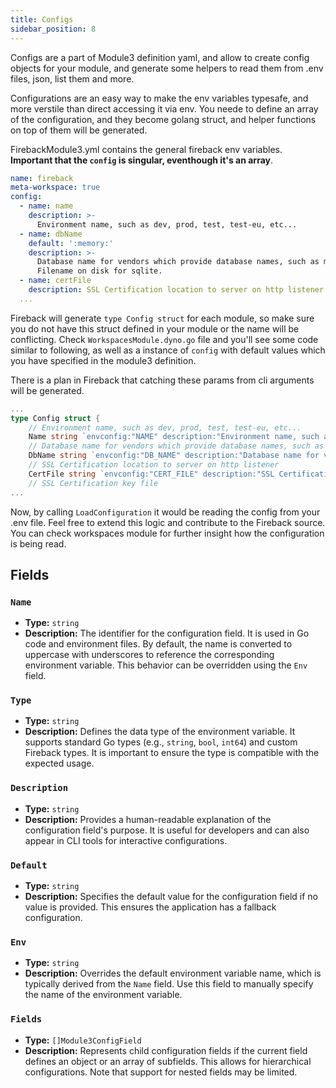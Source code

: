 ```yaml
---
title: Configs
sidebar_position: 8
---
```


Configs are a part of Module3 definition yaml, and allow to create config
objects for your module, and generate some helpers to read them from .env
files, json, list them and more.

Configurations are an easy way to make the env variables typesafe, and more verstile 
than direct accessing it via env. You neede to define an array of the configuration,
and they become golang struct, and helper functions on top of them will be generated.

FirebackModule3.yml contains the general fireback env variables. **Important that the `config` is singular,
eventhough it's an array**.

```yaml
name: fireback
meta-workspace: true
config:
  - name: name
    description: >-
      Environment name, such as dev, prod, test, test-eu, etc...
  - name: dbName
    default: ':memory:'
    description: >-
      Database name for vendors which provide database names, such as mysql.
      Filename on disk for sqlite.
  - name: certFile
    description: SSL Certification location to server on http listener
  ...
```

Fireback will generate `type Config struct` for each module, so make sure you do not have this struct
defined in your module or the name will be conflicting. Check `WorkspacesModule.dyno.go` file and you'll
see some code similar to following, as well as a instance of `config` with default values which you have
specified in the module3 definition.

There is a plan in Fireback that catching these params from cli arguments will be generated.

```go
...
type Config struct {
	// Environment name, such as dev, prod, test, test-eu, etc...
	Name string `envconfig:"NAME" description:"Environment name, such as dev, prod, test, test-eu, etc..."`
	// Database name for vendors which provide database names, such as mysql. Filename on disk for sqlite.
	DbName string `envconfig:"DB_NAME" description:"Database name for vendors which provide database names, such as mysql. Filename on disk for sqlite."`
	// SSL Certification location to server on http listener
	CertFile string `envconfig:"CERT_FILE" description:"SSL Certification location to server on http listener"`
	// SSL Certification key file
...
```

Now, by calling `LoadConfiguration` it would be reading the config from your .env file. Feel free to extend
this logic and contribute to the Fireback source. You can check workspaces module for further insight
how the configuration is being read. 

## Fields

### `Name`
- **Type:** `string`
- **Description:** 
  The identifier for the configuration field. It is used in Go code and environment files. By default, the name is converted to uppercase with underscores to reference the corresponding environment variable. This behavior can be overridden using the `Env` field.

### `Type`
- **Type:** `string`
- **Description:**
  Defines the data type of the environment variable. It supports standard Go types (e.g., `string`, `bool`, `int64`) and custom Fireback types. It is important to ensure the type is compatible with the expected usage.

### `Description`
- **Type:** `string`
- **Description:**
  Provides a human-readable explanation of the configuration field's purpose. It is useful for developers and can also appear in CLI tools for interactive configurations.

### `Default`
- **Type:** `string`
- **Description:**
  Specifies the default value for the configuration field if no value is provided. This ensures the application has a fallback configuration.

### `Env`
- **Type:** `string`
- **Description:**
  Overrides the default environment variable name, which is typically derived from the `Name` field. Use this field to manually specify the name of the environment variable.

### `Fields`
- **Type:** `[]Module3ConfigField`
- **Description:**
  Represents child configuration fields if the current field defines an object or an array of subfields. This allows for hierarchical configurations. Note that support for nested fields may be limited.
